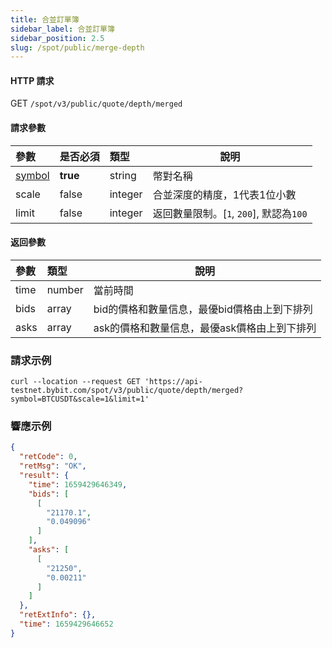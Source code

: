 ```yaml
---
title: 合並訂單簿
sidebar_label: 合並訂單簿
sidebar_position: 2.5
slug: /spot/public/merge-depth
---
```



#### HTTP 請求
GET <code>/spot/v3/public/quote/depth/merged</code>

#### 請求參數
| 參數 | 是否必須 | 類型 | 說明|
|:----- |:-------|:-----|------ |
| [symbol](../enum#symbol) | **true** | string | 幣對名稱 |
| scale | false | integer | 合並深度的精度，1代表1位小數 |
| limit | false | integer | 返回數量限制。[`1`, `200`], 默認為`100` |

#### 返回參數
| 參數 | 類型 | 說明|
|:----- |:-----|----- |
| time | number | 當前時間 |
| bids | array | bid的價格和數量信息，最優bid價格由上到下排列 |
| asks | array | ask的價格和數量信息，最優ask價格由上到下排列 |

### 請求示例

```http
curl --location --request GET 'https://api-testnet.bybit.com/spot/v3/public/quote/depth/merged?symbol=BTCUSDT&scale=1&limit=1'
```

### 響應示例

```json
{
  "retCode": 0,
  "retMsg": "OK",
  "result": {
    "time": 1659429646349,
    "bids": [
      [
        "21170.1",
        "0.049096"
      ]
    ],
    "asks": [
      [
        "21250",
        "0.00211"
      ]
    ]
  },
  "retExtInfo": {},
  "time": 1659429646652
}
```
